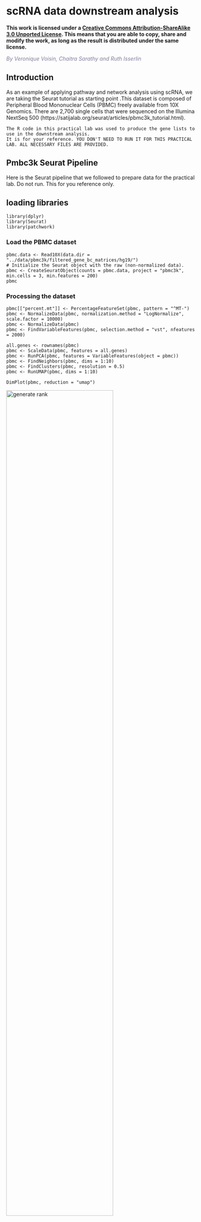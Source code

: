 # scRNA data downstream analysis {#scRNA-lab1}

**This work is licensed under a [Creative Commons Attribution-ShareAlike 3.0 Unported License](http://creativecommons.org/licenses/by-sa/3.0/deed.en_US). This means that you are able to copy, share and modify the work, as long as the result is distributed under the same license.**
 
*<font color="#827e9c">By Veronique Voisin, Chaitra Sarathy and Ruth Isserlin</font>*

## Introduction
As an example of applying pathway and network analysis using scRNA, we are taking the Seurat tutorial as starting point .This dataset is composed of Peripheral Blood Mononuclear Cells (PBMC) freely available from 10X Genomics. There are 2,700 single cells that were sequenced on the Illumina NextSeq 500 (https://satijalab.org/seurat/articles/pbmc3k_tutorial.html). 

```block
The R code in this practical lab was used to produce the gene lists to use in the downstream analysis.
It is for your reference. YOU DON'T NEED TO RUN IT FOR THIS PRACTICAL LAB. ALL NECESSARY FILES ARE PROVIDED.
```

## Pmbc3k Seurat Pipeline 
Here is the Seurat pipeline that we followed to prepare data for the practical lab.
Do not run. This for you reference only.

## loading libraries
```
library(dplyr)
library(Seurat)
library(patchwork)
```

### Load the PBMC dataset
```
pbmc.data <- Read10X(data.dir = "../data/pbmc3k/filtered_gene_bc_matrices/hg19/")
# Initialize the Seurat object with the raw (non-normalized data).
pbmc <- CreateSeuratObject(counts = pbmc.data, project = "pbmc3k", min.cells = 3, min.features = 200)
pbmc
```

### Processing the dataset
```
pbmc[["percent.mt"]] <- PercentageFeatureSet(pbmc, pattern = "^MT-")
pbmc <- NormalizeData(pbmc, normalization.method = "LogNormalize", scale.factor = 10000)
pbmc <- NormalizeData(pbmc)
pbmc <- FindVariableFeatures(pbmc, selection.method = "vst", nfeatures = 2000)

all.genes <- rownames(pbmc)
pbmc <- ScaleData(pbmc, features = all.genes)
pbmc <- RunPCA(pbmc, features = VariableFeatures(object = pbmc))
pbmc <- FindNeighbors(pbmc, dims = 1:10)
pbmc <- FindClusters(pbmc, resolution = 0.5)
pbmc <- RunUMAP(pbmc, dims = 1:10)

DimPlot(pbmc, reduction = "umap")
```
<img src="./scRNAlab/images/scRNAlab1.png" alt="generate rank" width="75%" />


### Assigning cell type identity to clusters
In the case of this dataset, we use canonical markers to easily match the clustering to known cell types:    
```
new.cluster.ids <- c("Naive CD4 T", "CD14+ Mono", "Memory CD4 T", "B", "CD8 T", "FCGR3A+ Mono","NK", "DC", "Platelet")
names(new.cluster.ids) <- levels(pbmc)
pbmc <- RenameIdents(pbmc, new.cluster.ids)
DimPlot(pbmc, reduction = "umap", label = TRUE, pt.size = 0.5) + NoLegend()

```
<img src="./scRNAlab/images/scRNAlab2.png" alt="generate rank" width="75%" />


### Finding differentially expressed features (cluster biomarkers)
This part of the code find markers for every cluster compared to all remaining cells and report only the positive ones. These list of genes specific to each markers are the ones that we are going to use for further analysis.
```
pbmc.markers <- FindAllMarkers(pbmc, only.pos = TRUE, min.pct = 0.25, logfc.threshold = 0.25)
pbmc.markers %>%
    group_by(cluster) %>%
    slice_max(n = 2, order_by = avg_log2FC)
    
FeaturePlot(pbmc, features = c("MS4A1", "GNLY", "CD3E", "CD14", "FCER1A", "FCGR3A", "LYZ", "PPBP",
    "CD8A"))
    
write.csv(pbmc.markers, "pbmc.markers.csv")

```
<img src="./scRNAlab/images/scRNAlab3.png" alt="generate rank" width="75%" />

### Gene list g:Profiler (Do not run code)
Now that we have the list of genes that are specific to each cluster, it would be useful to perform pathway analysis on each list. It could provide a deeper understanding on each cluster. In some cases, it might help to adjust the labels associated with the clusters using marker genes.

In order to do that, we have extracted each cluster gene list from the [pbmc.markers.csv](./scRNAlab/data/Pancancer_pbmc.markers.csv) file.

```
pbmc.markers$cluster = gsub("Naive CD4 T", "Naive_CD4_T", pbmc.markers$cluster)
pbmc.markers$cluster = gsub("CD14\\+ Mono", "CD14pMono", pbmc.markers$cluster)
pbmc.markers$cluster = gsub("Memory CD4 T", "Memory_CD4_T", pbmc.markers$cluster)
pbmc.markers$cluster = gsub("CD8 T", "CD8_T", pbmc.markers$cluster)
pbmc.markers$cluster = gsub("FCGR3A\\+ Mono", "FCGR3Ap_Mono", pbmc.markers$cluster)
cluster_list = unique(pbmc.markers$cluster)

for (a in cluster_list){
  print(a)
  genelist = pbmc.markers$gene[which( pbmc.markers$cluster == a)]
  print(genelist)
  write.table(genelist, paste0(a, ".txt"), sep= "\t", col.names = F, row.names = F, quote=F)
}
```

#### Data (gene lists)

 * [Naive_CD4_T.txt](./scRNAlab/data/Naive_CD4_T.txt)
 * [CD14pMono.txt](./scRNAlab/data/CD14pMono.txt)
 * [Memory_CD4_T.txt](./scRNAlab/data/Memory_CD4_T.txt)
 * [B.txt](./scRNAlab/data/B.txt)
 * [CD8_T.txt](./scRNAlab/data/CD8_T.txt)
 * [FCGR3Ap_Mono.txt](./scRNAlab/data/FCGR3Ap_Mono.txt)
 * [NK.txt](./scRNAlab/data/NK.txt)
 * [DC.txt](./scRNAlab/data/DC.txt)
 * [Platelet.txt](./scRNAlab/data/Platelet.txt)

#### Steps:

For this practical lab, we will use the platelet gene list and use g:Profiler. 

 * Open the g:Profiler website at [g:Profiler](https://biit.cs.ut.ee/gprofiler/gost) in your web browser.
 * Open the file ([Platelet.txt](./scRNAlab/data/Platelet.txt)) in a simple text editor such as Notepad or Textedit to copy the list of genes.
 * Paste the gene list  into the Query field in top-left corner of the screen. 
 *  Click on the *Advanced options* tab to expand it.
  * Set *Significance threshold* to "Benjamini-Hochberg FDR"
  * Select 0.05
 * Click on the *Data sources* tab to expand it:
  * UnSelect all gene-set databases by clicking the "clear all" button.
  * In the *Gene Ontology* category, check  *GO Biological Process* and *No electronic GO annotations*.
  * In the *biological pathways* category, check *Reactome* and check *WikiPathways*.
 * Click on the *Run query* button to run g:Profiler. 
 
 
<img src="./scRNAlab/images/scRNAlab4.png" alt="generate rank" width="75%" />
 
 * Save the results
  * In the *Detailed Results* panel, select "GEM" . 
  * keep the minimum term size set to 10 
  * set maximum term size to 500 
It will save the results in a text file in the "Generic Enrichment Map" format that we will use to visualize using Cytoscape.


<img src="./scRNAlab/images/scRNAlab5.png" alt="generate rank" width="75%" />


 * Rename the file to [gProfiler_platelet.txt](./scRNAlab/data/gProfiler_platelet.txt)

### Create an enrichment map in Cytoscape
 * Open Cytoscape
 * Go to Apps -> EnrichmentMap
 * Select the EnrichmentMap and click on the + sign to open the app.
 
<img src="./scRNAlab/images/scRNAlab6a.png" alt="generate rank" width="75%" />

 * Drag and drop the g:Profiler file ([gProfiler_platelet.txt](./scRNAlab/data/gProfiler_platelet.txt))
 * Set **FDR q-value cutoff** to 0.001
 * Click on **Build**
 
<img src="./scRNAlab/images/scRNAlab6.png" alt="generate rank" width="75%" />

An enrichment map is created:

<img src="./scRNAlab/images/scRNAlab7.png" alt="generate rank" width="75%" />

* For clarity, you can use the AutoAnnotate app to annotate and cluster the enrichment map.
 * In Cytoscape menu , go to Apps, AutoAnnotate, New Annotation Set...
 * A dialog box opens, click on **OK**
 
<img src="./scRNAlab/images/scRNAlab8.png" alt="generate rank" width="100%" />

Note: The boxes **Palette** and **Word Wrap** have been selected. The clusters have been moved around for clarity.


### GSEA from pseudobulk
#### pseudobulk creation, differential expression and rank file

We also can create pseudobulk data from the scRNA data by summing all cells into defined groups. We used the clusters to group the cells and we are calculating  differential expression using edgeR. We are comparing the CD4 cells (Naive CD4 T and Memory CD4 T) and the monocytic cells (CD14+ Mono and "FCGR3A+ Mono) .
As show in previous module, to perform pathway analysis,we are preparing a rank file, run GSEA and create an enrichment map in Cytoscape.

* Data:
  * rank file: [CD4vsMono.rnk](./scRNAlab/data/CD4vsMono.rnk)
  * gmt file:  [Human_GOBP_AllPathways_no_GO_iea_April_02_2023_symbol.gmt](./Module2/gsea/data/Human_GOBP_AllPathways_no_GO_iea_April_02_2023_symbol.gmt)
 
* GSEA:
  * Open GSEA
   * Select **Load Data**
   * Drag and Drop the rank  [CD4vsMono.rnk](./scRNAlab/data/CD4vsMono.rnk) and gmt * [Human_GOBP_AllPathways_no_GO_iea_April_02_2023_symbol.gmt](./Module2/gsea/data/Human_GOBP_AllPathways_no_GO_iea_April_02_2023_symbol.gmt) files.
   * Click on **Load these files**
  * Click on **Run GSEAPreranked
   * In **Gene sets database**, click on the 3 dots, select **Local GMX/GMT** , select the gmt file, click on OK.
   * Set the **Number of permutations** to 100
   * Select the rank file: CD4vsMono
  * Expand **Basic Fields**
   * In the field **Collapse/Remap to gene symbols**, select **No_Collapse**
   * Add an analysis name of your choice
   * Set **Max size** to 200 and **Min size** to 10.
  * Click on **Run**
  

<img src="./scRNAlab/images/scRNAlab9.png" alt="generate rank" width="100%" />

```block
Use 2000 permutations and MAX_Size to 1000 for your own analysis. You can decide to further reduce MAX_Size to 500 or 200. 
```
 
* EnrichmentMap:
 * Open Cytoscape
 * In Apps, select EnrichmentMap
 * Select the EnrichmentMap tab, click on the + sign. A **Create Enrichment Map** windows pops up.
 * Drag and drop the GSEA folder in the **Data Sets** window. It automatically populates the fields.
 * Set the **FDR q-value cutoff** to 0.01 
 * Click on **Build**
 
<img src="./scRNAlab/images/scRNAlab10.png" alt="generate rank" width="100%" />

The enrichment map is now created. The red nodes are pathways enriched in genes up-regulated in CD4 cells when compared to the monocytic cells. The blue nodes are pathways enriched in genes up-regulated in monocytic cells.

<img src="./scRNAlab/images/scRNAlab11.png" alt="generate rank" width="100%" />


See code below for your reference ( pseudobulk, differential expression and rank file). 
```
library(dplyr)
library(Seurat)
library(patchwork)
library(ggplot2)
library(AUCell)
library(RColorBrewer)
library(scuttle)
library(SingleCellExperiment)
library(edgeR)
library(affy)

names(new.cluster.ids) <- levels(pbmc)
pbmc <- RenameIdents(pbmc, new.cluster.ids)
counts <- pbmc@assays$RNA@counts 
metadata <- pbmc@meta.data
sce <- SingleCellExperiment(assays = list(counts = counts), colData = metadata)
sum_by <- c("seurat_clusters")
summed <- scuttle::aggregateAcrossCells(sce, id=colData(sce)[,sum_by])
raw <- assay(summed, "counts") 
colnames(raw) =   c("Naive_CD4_T", "CD14p_Mono", "Memory_CD4_T", "B", "CD8_T", "FCGR3Ap_Mono","NK", "DC", "Platelet")
saveRDS(raw, "raw.rds")

count_mx = as.matrix(raw)
myGroups = c("CD4","Mono" ,"CD4","B" , "CD8_T","Mono","NK", "DC","Platelet" )
y <- DGEList(counts=count_mx,group=factor(myGroups))
keep <- filterByExpr(y)
y <- y[keep,keep.lib.sizes=FALSE]
y <- calcNormFactors(y)
design <- model.matrix(~0 + myGroups )
y <- estimateDisp(y,design)
my.contrasts <- makeContrasts(CD4vsMono=myGroupsCD4-myGroupsMono, levels = design )
mycontrast = "CD4vsMono"
fit <- glmQLFit(y,design)
qlf <- glmQLFTest(fit,coef=2, contrast = my.contrasts[])
table2 = topTags(qlf, n = nrow(y))
table2 = table2$table
table2$score =  sign(table2$logFC) * -log10(table2$PValue)
myrank = cbind.data.frame(rownames(table2), table2$score)
colnames(myrank) = c("gene", "score")
myrank = myrank[ order(myrank$score, decreasing = TRUE),]
write.table(myrank, paste0(mycontrast, ".rnk"), sep="\t", row.names = FALSE, col.names = FALSE, quote = FALSE)
```


```block
Some methods like AddModuleScore or AUCell do pathway enrichment analysis of each of cells and the enrichment results are usually display on the UMAP using a color code. It involves R coding and is out of the scope for this workshop.
```









